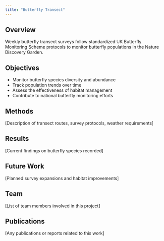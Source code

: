 ```yaml
---
title: "Butterfly Transect"
---
```


## Overview

Weekly butterfly transect surveys follow standardized UK Butterfly Monitoring Scheme protocols to monitor butterfly populations in the Nature Discovery Garden.

## Objectives

- Monitor butterfly species diversity and abundance
- Track population trends over time
- Assess the effectiveness of habitat management
- Contribute to national butterfly monitoring efforts

## Methods

[Description of transect routes, survey protocols, weather requirements]

## Results

[Current findings on butterfly species recorded]

## Future Work

[Planned survey expansions and habitat improvements]

## Team

[List of team members involved in this project]

## Publications

[Any publications or reports related to this work]